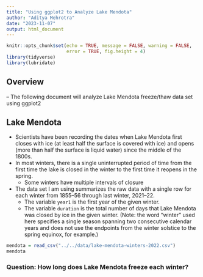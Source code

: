 ```yaml
---
title: "Using ggplot2 to Analyze Lake Mendota"
author: "Aditya Mehrotra"
date: "2023-11-07"
output: html_document
---
```


```r
knitr::opts_chunk$set(echo = TRUE, message = FALSE, warning = FALSE,
                      error = TRUE, fig.height = 4)
library(tidyverse)
library(lubridate)
```

## Overview

-- The following document will analyze Lake Mendota freeze/thaw data set using ggplot2

## Lake Mendota

- Scientists have been recording the dates when Lake Mendota first closes with ice (at least half the surface is covered with ice) and opens (more than half the surface is liquid water) since the middle of the 1800s.
- In most winters, there is a single uninterrupted period of time from the first time the lake is closed in the winter to the first time it reopens in the spring.
    - Some winters have multiple intervals of closure
- The data set I am using summarizes the raw data with a single row for each winter from 1855--56 through last winter, 2021--22.
    - The variable `year1` is the first year of the given winter.
    - The variable `duration` is the total number of days that Lake Mendota was closed by ice in the given winter. (Note: the word "winter" used here specifies a single season spanning two consecutive calendar years and does not use the endpoints from the winter solstice to the spring equinox, for example.)
    
```r
mendota = read_csv("../../data/lake-mendota-winters-2022.csv")
mendota
```
    
### Question: How long does Lake Mendota freeze each winter?